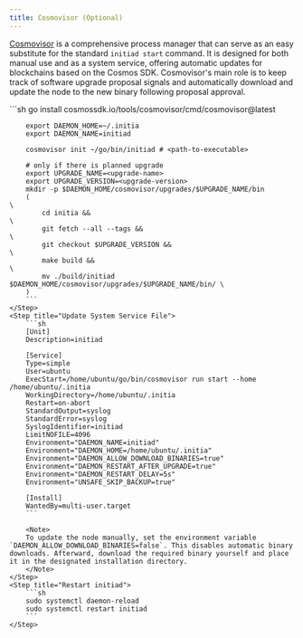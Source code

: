 ```yaml
---
title: Cosmovisor (Optional)
---
```


[Cosmovisor](https://docs.cosmos.network/v0.52/build/tooling/cosmovisor) is a comprehensive process manager that can serve as an easy substitute for the standard `initiad start` command. It is designed for both manual use and as a system service, offering automatic updates for blockchains based on the Cosmos SDK. Cosmovisor's main role is to keep track of software upgrade proposal signals and automatically download and update the node to the new binary following proposal approval.

<Steps>
	<Step title="Install Cosmovisor">
		```sh
		go install cosmossdk.io/tools/cosmovisor/cmd/cosmovisor@latest

		export DAEMON_HOME=~/.initia
		export DAEMON_NAME=initiad

		cosmovisor init ~/go/bin/initiad # <path-to-executable>

		# only if there is planned upgrade
		export UPGRADE_NAME=<upgrade-name>
		export UPGRADE_VERSION=<upgrade-version>
		mkdir -p $DAEMON_HOME/cosmovisor/upgrades/$UPGRADE_NAME/bin
		(                                                                              \
			cd initia &&                                                           \
			git fetch --all --tags &&                                              \
			git checkout $UPGRADE_VERSION &&                                       \
			make build &&                                                          \
			mv ./build/initiad $DAEMON_HOME/cosmovisor/upgrades/$UPGRADE_NAME/bin/ \
		)
		```
	</Step>
	<Step title="Update System Service File">
		```sh
		[Unit]
		Description=initiad

		[Service]
		Type=simple
		User=ubuntu
		ExecStart=/home/ubuntu/go/bin/cosmovisor run start --home /home/ubuntu/.initia
		WorkingDirectory=/home/ubuntu/.initia
		Restart=on-abort
		StandardOutput=syslog
		StandardError=syslog
		SyslogIdentifier=initiad
		LimitNOFILE=4096
		Environment="DAEMON_NAME=initiad"
		Environment="DAEMON_HOME=/home/ubuntu/.initia" 
		Environment="DAEMON_ALLOW_DOWNLOAD_BINARIES=true"
		Environment="DAEMON_RESTART_AFTER_UPGRADE=true"
		Environment="DAEMON_RESTART_DELAY=5s"
		Environment="UNSAFE_SKIP_BACKUP=true"

		[Install]
		WantedBy=multi-user.target
		```

		<Note> 
		To update the node manually, set the environment variable `DAEMON_ALLOW_DOWNLOAD_BINARIES=false`. This disables automatic binary downloads. Afterward, download the required binary yourself and place it in the designated installation directory. 
		</Note>
	</Step>
	<Step title="Restart initiad">
		```sh
		sudo systemctl daemon-reload
		sudo systemctl restart initiad
		```
	</Step>
</Steps>